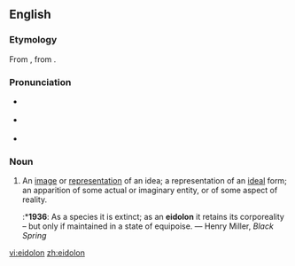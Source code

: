 {{was wotd|2007|February|22}}
==English==
===Etymology===
From {{AGr.}} {{polytonic|[[εἴδωλον]]}}, from {{polytonic|[[ειδος]]}}.

===Pronunciation===
*{{italbrac|[[RP]]}} {{IPA|/aɪ'dəʊlɒn/}}
*{{italbrac|US}} {{IPA|/aɪ'doʊlɑn/}}
*{{audio|en-us-eidolon.ogg|Audio (US)}}

===Noun===
{{en-noun}}

# An [[image]] or [[representation]] of an idea; a representation of an [[ideal]] form; an apparition of some actual or imaginary entity, or of some aspect of reality.
#:*'''1936''': As a species it is extinct; as an '''eidolon''' it retains its corporeality – but only if maintained in a state of equipoise. — Henry Miller, ''Black Spring''

[[vi:eidolon]]
[[zh:eidolon]]